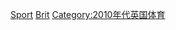 {{Portal box|英國|體育運動}}
{{Year by category
|m=2
|c=0
|d=1
|y=7
|cat=英國體育
|sortkey=Britain
|parent=各年份英國體育
|subcat=2017年各國體育
}}
[[Category:2017年英國|Sport]]
[[Category:2017年歐洲體育|Brit]]
[[Category:2010年代英国体育|Category:2010年代英国体育]]
